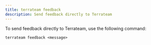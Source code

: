 ```yaml
---
title: terrateam feedback
description: Send feedback directly to Terrateam
---
```


To send feedback directly to Terrateam, use the following command:
```
terrateam feedback <message>
```
